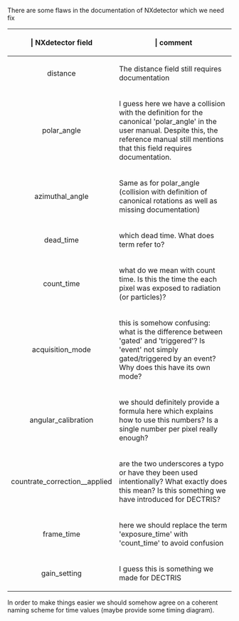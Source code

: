 There are some flaws in the documentation of NXdetector which we need fix 

{| {{Tablestyle}}
|-
! {{Headcellstyle}} | NXdetector field
! {{Headcellstyle}} | comment
|-
| align="center" | distance
| The distance field still requires documentation
|-
| align="center" | polar_angle
| I guess here we have a collision with the definition for the canonical 'polar_angle' in the user manual. Despite this, the reference manual still mentions that this field requires documentation. 
|-
| align="center" | azimuthal_angle
| Same as for polar_angle (collision with definition of canonical rotations as well as missing documentation)
|- 
| align="center" | dead_time
| which dead time. What does term refer to?
|- 
| align="center" | count_time 
| what do we mean with count time. Is this the time the each pixel was exposed to radiation (or particles)?
|- 
| align="center" | acquisition_mode 
| this is somehow confusing: what is the difference between 'gated' and 'triggered'? Is 'event' not simply gated/triggered by an event? Why does this have its own mode?
|- 
| align="center" | angular_calibration
| we should definitely provide a formula here which explains how to use this numbers? Is a single number per pixel really enough?
|-
| aling="center" | countrate_correction__applied
| are the two underscores a typo or have they been used intentionally? What exactly does this mean? Is this something we have introduced for DECTRIS?
|- 
| align="center" | frame_time
| here we should replace the term 'exposure_time' with 'count_time' to avoid confusion
|-
| align="center" | gain_setting
| I guess this is something we made for DECTRIS
|}

In order to make things easier we should somehow agree on a coherent naming scheme for time values (maybe provide some timing diagram).